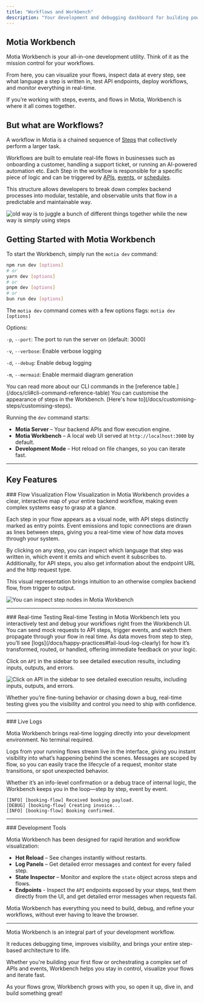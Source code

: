 ```yaml
---
title: "Workflows and Workbench"
description: "Your development and debugging dashboard for building powerful Motia flows."
---
```


## Motia Workbench

Motia Workbench is your all-in-one development utility. Think of it as the mission control for your workflows.

From here, you can visualize your flows, inspect data at every step, see what language a step is written in, test API endpoints, deploy workflows, and monitor everything in real-time.

If you’re working with steps, events, and flows in Motia, Workbench is where it all comes together.

## But what are Workflows?
A workflow in Motia is a chained sequence of [Steps](/docs/steps) that collectively perform a larger task. 

Workflows are built to emulate real-life flows in businesses such as onboarding a customer, handling a support ticket, or running an AI-powered automation etc. Each Step in the workflow is responsible for a specific piece of logic and can be triggered by [APIs](/docs/types-of-step#2-api-step), [events](/docs/types-of-step#1-event-step), or [schedules](/docs/types-of-step#3-cron-steps).

This structure allows developers to break down complex backend processes into modular, testable, and observable units that flow in a predictable and maintainable way.

![old way is to juggle a bunch of different things together while the new way is simply using steps](./img/outpu.gif)

## Getting Started with Motia Workbench

To start the Workbench, simply run the `motia dev` command:

```bash
npm run dev [options]
# or
yarn dev [options]
# or
pnpm dev [options]
# or
bun run dev [options]
```

The `motia dev` command comes with a few options flags:
<Callout title="Options" type="info">
`motia dev [options]`

Options:

  `-p`, `--port`: The port to run the server on (default: 3000)

  `-v`, `--verbose`: Enable verbose logging

  `-d`, `--debug`: Enable debug logging
  
  `-m`, `--mermaid`: Enable mermaid diagram generation
</Callout>

<Callout title="Motia CLI" type="info">
You can read more about our CLI commands in the [reference table.](/docs/cli#cli-command-reference-table)
</Callout>

<Callout title="Customising Steps" type="info">
You can customise the appearance of steps in the Workbench. [Here's how to](/docs/customising-steps/customising-steps).
</Callout>

Running the `dev` command starts:

- **Motia Server** – Your backend APIs and flow execution engine.
- **Motia Workbench** – A local web UI served at `http://localhost:3000` by default.
- **Development Mode** – Hot reload on file changes, so you can iterate fast.
---

## Key Features
<Steps>
<Step>
### Flow Visualization
Flow Visualization in Motia Workbench provides a clear, interactive map of your entire backend workflow, making even complex systems easy to grasp at a glance. 

Each step in your flow appears as a visual node, with API steps distinctly marked as entry points. Event emissions and topic connections are drawn as lines between steps, giving you a real-time view of how data moves through your system. 

By clicking on any step, you can inspect which language that step was written in, which event it emits and which event it subscribes to. Additionally, for API steps, you also get information about the endpoint URL and the http request type.

This visual representation brings intuition to an otherwise complex backend flow, from trigger to output.

![You can inspect step nodes in Motia Workbench](./img/wb-inspect.png)

---
</Step>
<Step>
### Real-time Testing
Real-time Testing in Motia Workbench lets you interactively test and debug your workflows right from the Workbench UI. You can send mock requests to API steps, trigger events, and watch them propagate through your flow in real time. As data moves from step to step, you’ll see [logs](/docs/happy-practices#fail-loud-log-clearly) for how it’s transformed, routed, or handled, offering immediate feedback on your logic. 

Click on `API` in the sidebar to see detailed execution results, including inputs, outputs, and errors. 

![Click on `API` in the sidebar to see detailed execution results, including inputs, outputs, and errors. ](./img/wb-api.png)

Whether you’re fine-tuning behavior or chasing down a bug, real-time testing gives you the visibility and control you need to ship with confidence.

---
</Step>
<Step>
### Live Logs

Motia Workbench brings real-time logging directly into your development environment. No terminal required. 

Logs from your running flows stream live in the interface, giving you instant visibility into what’s happening behind the scenes.  Messages are scoped by flow, so you can easily trace the lifecycle of a request, monitor state transitions, or spot unexpected behavior. 

Whether it’s an info-level confirmation or a debug trace of internal logic, the Workbench keeps you in the loop—step by step, event by event.

```log
[INFO] [booking-flow] Received booking payload.
[DEBUG] [booking-flow] Creating invoice...
[INFO] [booking-flow] Booking confirmed.
```

---
</Step>
<Step>
### Development Tools

Motia Workbench has been designed for rapid iteration and workflow visualization:

- **Hot Reload** – See changes instantly without restarts.
- **Log Panels** – Get detailed error messages and context for every failed step.
- **State Inspector** – Monitor and explore the `state` object across steps and flows.
- **Endpoints** - Inspect the `API` endpoints exposed by your steps, test them directly from the UI, and get detailed error messages when requests fail.

Motia Workbench has everything you need to build, debug, and refine your workflows, without ever having to leave the browser.

---
</Step>
</Steps>


Motia Workbench is an integral part of your development workflow.

It reduces debugging time, improves visibility, and brings your entire step-based architecture to life. 

Whether you're building your first flow or orchestrating a complex set of APIs and events, Workbench helps you stay in control, visualize your flows and iterate fast.

As your flows grow, Workbench grows with you, so open it up, dive in, and build something great!